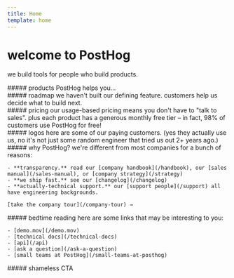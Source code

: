 ```yaml
---
title: Home
template: home
---
```


<h1 class="flex items-end gap-1">welcome to <Logo /> PostHog</h1>

we build tools for people who build products.

<div class="space-y-8">
<div id="products">
    ##### products
    PostHog helps you...
    <Products />
</div>

<div id="roadmap">
    ##### roadmap
    we haven't built our defining feature. customers help us decide what to build next.
    <Roadmap />
</div>

<div id="pricing">
    ##### pricing
    our usage-based pricing means you don't have to "talk to sales". plus each product has a generous monthly free tier – in fact, 98% of customers use PostHog for free!
    <Pricing />
</div>

<div id="logos">
    ##### logos
    here are some of our paying customers. (yes they actually use us, no it's not just some random engineer that tried us out 2+ years ago.)
    <Customers />
</div>

<div id="why-posthog?">
    ##### why PostHog?
    we're different from most companies for a bunch of reasons:

    - **transparency.** read our [company handbook](/handbook), our [sales manual](/sales-manual), or [company strategy](/strategy)
    - **we ship fast.** see our [changelog](/changelog)
    - **actually-technical support.** our [support people](/support) all have engineering backgrounds.

    [take the company tour](/company-tour) →
</div>

<div id="bedtime-reading">
    ##### bedtime reading
    here are some links that may be interesting to you:

    - [demo.mov](/demo.mov)
    - [technical docs](/technical-docs)
    - [api](/api)
    - [ask a question](/ask-a-question)
    - [small teams at PostHog](/small-teams-at-posthog)
</div>

<div id="shameless-cta">
    ##### shameless CTA
    <CTA />
</div>
</div>
